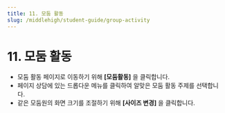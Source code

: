 ```yaml
---
title: 11. 모둠 활동
slug: /middlehigh/student-guide/group-activity
---
```



# 11. 모둠 활동

- 모둠 활동 페이지로 이동하기 위해 **\[모둠활동]** 을 클릭합니다.
- 페이지 상담에 있는 드롭다운 메뉴를 클릭하여 알맞은 모둠 활동 주제를 선택합니다.
- 같은 모둠원의 화면 크기를 조절하기 위해 **\[사이즈 변경]** 을 클릭합니다.
